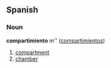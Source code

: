 ==Spanish==
===Noun===
'''compartimiento''' m'' ([[compartimientos]])

# [[compartment]]
# [[chamber]]